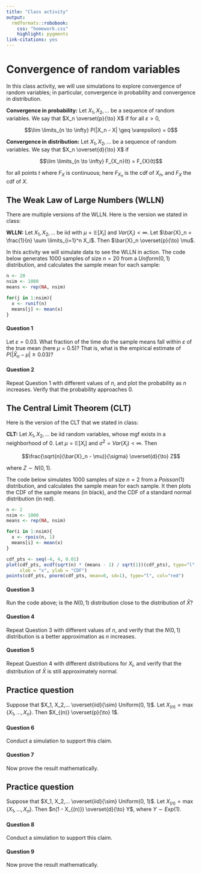 ```yaml
---
title: "Class activity"
output: 
  rmdformats::robobook:
    css: "homework.css"
    highlight: pygments
link-citations: yes
---
```


# Convergence of random variables

In this class activity, we will use simulations to explore convergence of random variables; in particular, convergence in probability and convergence in distribution.

**Convergence in probability:** Let $X_1, X_2, ...$ be a sequence of random variables. We say that $X_n \overset{p}{\to} X$ if for all $\varepsilon > 0$,

$$\lim \limits_{n \to \infty} P(|X_n - X| \geq \varepsilon) = 0$$

**Convergence in distribution:** Let $X_1, X_2, ...$ be a sequence of random variables. We say that $X_n \overset{d}{\to} X$ if 

$$\lim \limits_{n \to \infty} F_{X_n}(t) = F_{X}(t)$$

for all points $t$ where $F_X$ is continuous; here $F_{X_n}$ is the cdf of $X_n$, and $F_X$ the cdf of $X$.

## The Weak Law of Large Numbers (WLLN)

There are multiple versions of the WLLN. Here is the version we stated in class:

**WLLN:** Let $X_1, X_2,...$ be iid with $\mu = \mathbb{E}[X_i]$ and $Var(X_i) < \infty$. Let $\bar{X}_n = \frac{1}{n} \sum \limits_{i=1}^n X_i$. Then $\bar{X}_n \overset{p}{\to} \mu$.

In this activity we will simulate data to see the WLLN in action. The code below generates 1000 samples of size $n = 20$ from a $Uniform(0, 1)$ distribution, and calculates the sample mean for each sample:

```r
n <- 20
nsim <- 1000
means <- rep(NA, nsim)

for(j in 1:nsim){
  x <- runif(n)
  means[j] <- mean(x)
}
```

:::{.question}
#### Question 1

Let $\varepsilon = 0.03$. What fraction of the time do the sample means fall within $\varepsilon$ of the true mean (here $\mu = 0.5$)? That is, what is the empirical estimate of $P(|\bar{X}_n - \mu| \geq 0.03)$?
:::

:::{.question}
#### Question 2

Repeat Question 1 with different values of $n$, and plot the probability as $n$ increases. Verify that the probability approaches 0.
:::


## The Central Limit Theorem (CLT)

Here is the version of the CLT that we stated in class:

**CLT:** Let $X_1, X_2,...$ be iid random variables, whose mgf exists in a neighborhood of 0. Let $\mu = \mathbb{E}[X_i]$ and $\sigma^2 = Var(X_i) < \infty$. Then 

$$\frac{\sqrt{n}(\bar{X}_n - \mu)}{\sigma} \overset{d}{\to} Z$$

where $Z \sim N(0, 1)$.

The code below simulates 1000 samples of size $n = 2$ from a $Poisson(1)$ distribution, and calculates the sample mean for each sample. It then plots the CDF of the sample means (in black), and the CDF of a standard normal distribution (in red).

```r
n <- 2
nsim <- 1000
means <- rep(NA, nsim)

for(i in 1:nsim){
  x <- rpois(n, 1)
  means[i] <- mean(x)
}

cdf_pts <- seq(-4, 4, 0.01)
plot(cdf_pts, ecdf(sqrt(n) * (means - 1) / sqrt(1))(cdf_pts), type="l", 
     xlab = "x", ylab = "CDF")
points(cdf_pts, pnorm(cdf_pts, mean=0, sd=1), type="l", col="red")
```

:::{.question}
#### Question 3

Run the code above; is the $N(0, 1)$ distribution close to the distribution of $\bar{X}$?
:::

:::{.question}
#### Question 4

Repeat Question 3 with different values of $n$, and verify that the $N(0, 1)$ distribution is a better approximation as $n$ increases.
:::

:::{.question}
#### Question 5

Repeat Question 4 with different distributions for $X_i$, and verify that the distribution of $\bar{X}$ is still approximately normal.
:::

## Practice question

Suppose that $X_1, X_2,... \overset{iid}{\sim} Uniform(0, 1)$. Let $X_{(n)} = \max\{X_1,...,X_n\}$. Then $X_{(n)} \overset{p}{\to} 1$. 


:::{.question}
#### Question 6

Conduct a simulation to support this claim.
:::

:::{.question}
#### Question 7

Now prove the result mathematically.
:::


## Practice question

Suppose that $X_1, X_2,... \overset{iid}{\sim} Uniform(0, 1)$. Let $X_{(n)} = \max\{X_1,...,X_n\}$. Then $n(1 - X_{(n)}) \overset{d}{\to} Y$, where $Y \sim Exp(1)$. 


:::{.question}
#### Question 8

Conduct a simulation to support this claim.
:::

:::{.question}
#### Question 9

Now prove the result mathematically.
:::
